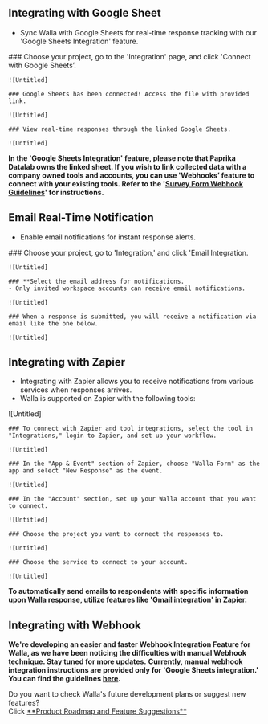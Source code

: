 
## Integrating with Google Sheet

- Sync Walla with Google Sheets for real-time response tracking with our 'Google Sheets Integration' feature.

<Steps>
    ### Choose your project, go to the 'Integration' page, and click 'Connect with Google Sheets’.

    ![Untitled]

    ### Google Sheets has been connected! Access the file with provided link.

    ![Untitled]

    ### View real-time responses through the linked Google Sheets.

    ![Untitled]

</Steps>

<Callout type='error' emoji="🚨">**In the 'Google Sheets Integration' feature, please note that Paprika Datalab owns the linked sheet. If you wish to link collected data with a company owned tools and accounts, you can use 'Webhooks’ feature to connect with your existing tools. Refer to the '[Survey Form Webhook Guidelines](https://home.walla.my/blog-global/webhook-guideline-eng)' for instructions.**</Callout>

## Email Real-Time Notification

- Enable email notifications for instant response alerts.

<Steps>
    ### Choose your project, go to 'Integration,' and click 'Email Integration.

    ![Untitled]

    ### **Select the email address for notifications.
    - Only invited workspace accounts can receive email notifications.

    ![Untitled]

    ### When a response is submitted, you will receive a notification via email like the one below.

    ![Untitled]

</Steps>

## Integrating with Zapier

- Integrating with Zapier allows you to receive notifications from various services when responses arrives.
- Walla is supported on Zapier with the following tools:

![Untitled]

<Steps>

    ### To connect with Zapier and tool integrations, select the tool in "Integrations," login to Zapier, and set up your workflow.

    ![Untitled]

    ### In the "App & Event" section of Zapier, choose "Walla Form" as the app and select "New Response" as the event.

    ![Untitled]

    ### In the "Account" section, set up your Walla account that you want to connect.

    ![Untitled]

    ### Choose the project you want to connect the responses to.

    ![Untitled]

    ### Choose the service to connect to your account.

    ![Untitled]

</Steps>

<Callout type='info' emoji="🔔">**To automatically send emails to respondents with specific information upon Walla response, utilize features like 'Gmail integration' in Zapier.**</Callout>

## Integrating with Webhook

<Callout type='warning' emoji="⚠️">**We're developing an easier and faster Webhook Integration Feature for Walla, as we have been noticing the difficulties with manual Webhook technique. Stay tuned for more updates.**</Callout>
<Callout type='info' emoji="🔔">**Currently, manual webhook integration instructions are provided only for 'Google Sheets integration.' You can find the guidelines [here](https://home.walla.my/blog-global/webhook-guideline-eng).**</Callout>

<Callout type='info' emoji="🔔">
    Do you want to check Walla's future development plans or suggest new features? <br/>Click <a
    href='https://google.com'
    target="_blank"
    rel="noopener noreferrer"
    style={{textDecoration: 'underline'}}>**Product
    Roadmap and Feature Suggestions**</a>
</Callout>